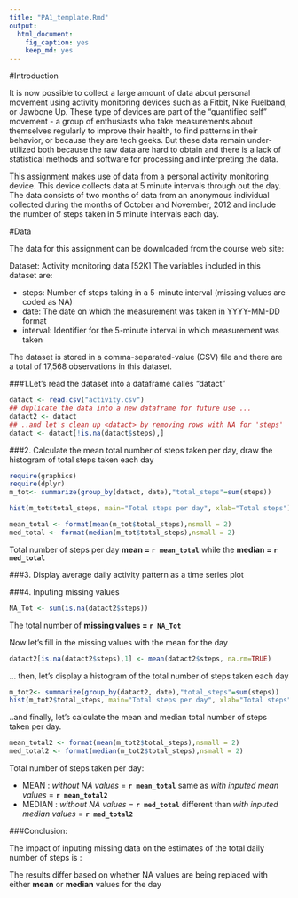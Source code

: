```yaml
---
title: "PA1_template.Rmd"
output:
  html_document:
    fig_caption: yes
    keep_md: yes
---
```


#Introduction

It is now possible to collect a large amount of data about personal movement 
using activity monitoring devices such as a Fitbit, Nike Fuelband, or Jawbone Up. These type of devices are part of the "quantified self" movement - a group of enthusiasts who take measurements about themselves regularly to improve their health, to find patterns in their behavior, or because they are tech geeks. But these data remain under-utilized both because the raw data are hard to obtain and there is a lack of statistical methods and software for processing and interpreting the data.

This assignment makes use of data from a personal activity monitoring device. This device collects data at 5 minute intervals through out the day. The data consists of two months of data from an anonymous individual collected during the months of October and November, 2012 and include the number of steps taken in 5 minute intervals each day.

#Data

The data for this assignment can be downloaded from the course web site:

Dataset: Activity monitoring data [52K]
The variables included in this dataset are:

- steps: Number of steps taking in a 5-minute interval (missing values are coded as NA)
- date: The date on which the measurement was taken in YYYY-MM-DD format
- interval: Identifier for the 5-minute interval in which measurement was taken

The dataset is stored in a comma-separated-value (CSV) file and there are a 
total of 17,568 observations in this dataset.

###1.Let's read the dataset into a dataframe calles "datact"

```r
datact <- read.csv("activity.csv")
## duplicate the data into a new dataframe for future use ...
datact2 <- datact
## ..and let's clean up <datact> by removing rows with NA for 'steps'
datact <- datact[!is.na(datact$steps),]
```

###2. Calculate the mean total number of steps taken per day, draw the histogram of
total steps taken each day

```r
require(graphics)
require(dplyr)
m_tot<- summarize(group_by(datact, date),"total_steps"=sum(steps))
```

```r
hist(m_tot$total_steps, main="Total steps per day", xlab="Total steps")
```

```r
mean_total <- format(mean(m_tot$total_steps),nsmall = 2)
med_total <- format(median(m_tot$total_steps),nsmall = 2)
```

Total number of steps per day **mean = `r mean_total`** while the **median = `r med_total`**

###3. Display average daily activity pattern as a time series plot


###4. Inputing missing values
```r
NA_Tot <- sum(is.na(datact2$steps))
```

The total number of **missing values = `r NA_Tot`**

Now let's fill in the missing values with the mean for the day
```r
datact2[is.na(datact2$steps),1] <- mean(datact2$steps, na.rm=TRUE)
```

... then, let's display a histogram of the total number of steps taken each day 
```r
m_tot2<- summarize(group_by(datact2, date),"total_steps"=sum(steps))
hist(m_tot2$total_steps, main="Total steps per day", xlab="Total steps")
```

..and finally, let's calculate the mean and median total number of steps taken per day.

```r
mean_total2 <- format(mean(m_tot2$total_steps),nsmall = 2)
med_total2 <- format(median(m_tot2$total_steps),nsmall = 2)
```

Total number of steps taken per day:

- MEAN    : *without NA values* = **`r mean_total`** same as *with inputed mean values* =  **`r mean_total2`**
- MEDIAN  : *without NA values* = **`r med_total`** different than  *with inputed median values* = **`r med_total2`**

###Conclusion:

The impact of inputing missing data on the estimates of the total daily number 
of steps is :

The results differ based on whether NA values are being replaced with either **mean** or **median** values for the day